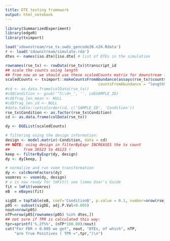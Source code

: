 ```yaml
---
title: DTE testing framework
output: html_notebook
---
```


```r
library(SummarizedExperiment)
library(edgeR)
library(tximport)
```

```r
load('sdownstream/rse_tx.swds_gencode28.n24.Rdata')
r <- load('sdownstream/simulate.rda')
dtes <- names(iso.dte)[iso.dte] # list of DTEs in the simulation

rownames(rse_tx) <- rowData(rse_tx)$transcript_id
## scale the counts using length
## from now on we should use these scaledCounts matrix for downstream limma-voom
scaledCounts <- tximport::makeCountsFromAbundance(assays(rse_tx)$counts, assays(rse_tx)$tpm, assays(rse_tx)$length,
                                         countsFromAbundance = "lengthScaledTPM")
#cd <- as.data.frame(colData(rse_tx))
#cd$Condition <- gsub('^S\\d+_', '', cd$SAMPLE_ID)
#cd$frag_len_mean <- NULL
#cd$frag_len_sd <- NULL
#data.table::setcolorder(cd, c('SAMPLE_ID', 'Condition'))
rse_tx$Condition <- as.factor(rse_tx$Condition)
cd <- as.data.frame(colData(rse_tx))
```


```r
dy <- DGEList(scaledCounts)

# filtering using the design information:
design <- model.matrix(~Condition, data = cd)
## NOTE: using design in filterByExpr INCREASES the tx count
##      from 36523 to 46123 !
keep <- filterByExpr(dy, design)
dy <- dy[keep, ]

# normalize and run voom transformation
dy <- calcNormFactors(dy)
voomres <- voom(dy, design)
# v is now ready for lmFit() see limma User's Guide
fit = lmFit(voomres)
eB  = eBayes(fit)

sigDE = topTable(eB, coef='ConditionB', p.value = 0.1, number=nrow(rse_tx))
p05 <- subset(sigDE, adj.P.Val<0.005)
nout=nrow(p05)
nTP=nrow(p05[rownames(p05) %in% dtes,])
## not sure if TPR is calculated this way:
tpr=sprintf('%.2f%%', (nTP*100.00)/nout)
cat("For FDR < 0.005 we get", nout, "DTEs, of which", nTP, 
    "are True Positives ( TPR =",tpr,")\n")
```


